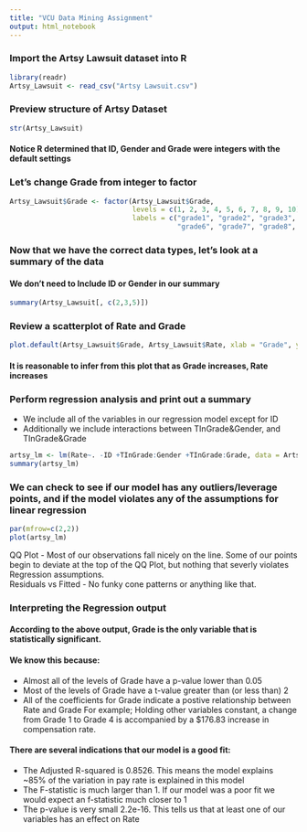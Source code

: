 ---
title: "VCU Data Mining Assignment"
output: html_notebook
---

### Import the Artsy Lawsuit dataset into R
```{r}
library(readr)
Artsy_Lawsuit <- read_csv("Artsy Lawsuit.csv")
```

### Preview structure of Artsy Dataset  
```{r}
str(Artsy_Lawsuit)
```
#### Notice R determined that ID, Gender and Grade were integers with the default settings  

### Let's change Grade from integer to factor  

```{r}
Artsy_Lawsuit$Grade <- factor(Artsy_Lawsuit$Grade,
                              levels = c(1, 2, 3, 4, 5, 6, 7, 8, 9, 10),
                              labels = c("grade1", "grade2", "grade3", "grade4", "grade5",
                                         "grade6", "grade7", "grade8", "grade9","grade10"))
```

### Now that we have the correct data types, let's look at a summary of the data  
#### We don't need to Include ID or Gender in our summary

```{r}
summary(Artsy_Lawsuit[, c(2,3,5)])
```

### Review a scatterplot of Rate and Grade  

```{r}
plot.default(Artsy_Lawsuit$Grade, Artsy_Lawsuit$Rate, xlab = "Grade", ylab = "Rate ($)")
```
#### It is reasonable to infer from this plot that as Grade increases, Rate increases  

### Perform regression analysis and print out a summary  

* We include all of the variables in our regression model except for ID
* Additionally we include interactions between TInGrade&Gender, and TInGrade&Grade
```{r}
artsy_lm <- lm(Rate~. -ID +TInGrade:Gender +TInGrade:Grade, data = Artsy_Lawsuit)
summary(artsy_lm)
```


### We can check to see if our model has any outliers/leverage points, and if the model violates any of the assumptions for linear regression  
```{r}
par(mfrow=c(2,2))
plot(artsy_lm)

```
QQ Plot - Most of our observations fall nicely on the line. Some of our points begin to deviate at the top of the QQ Plot, but nothing that severly violates Regression assumptions.  
Residuals vs Fitted - No funky cone patterns or anything like that.

### Interpreting the Regression output  

#### According to the above output, Grade is the only variable that is statistically significant.  
#### We know this because:  

* Almost all of the levels of Grade have a p-value lower than 0.05  
* Most of the levels of Grade have a t-value greater than (or less than) 2  
* All of the coefficients for Grade indicate a postive relationship between Rate and Grade For example; Holding other variables constant, a change from Grade 1 to Grade 4 is accompanied by a $176.83 increase in compensation rate.

#### There are several indications that our model is a good fit:  
* The Adjusted R-squared is 0.8526. This means the model explains ~85% of the variation in pay rate is explained in this model  
* The F-statistic is much larger than 1. If our model was a poor fit we would expect an f-statistic much closer to 1  
* The p-value is very small 2.2e-16. This tells us that at least one of our variables has an effect on Rate

